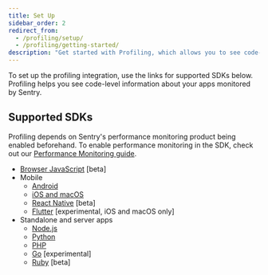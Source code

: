 ```yaml
---
title: Set Up
sidebar_order: 2
redirect_from:
  - /profiling/setup/
  - /profiling/getting-started/
description: "Get started with Profiling, which allows you to see code-level profiling information for your Sentry apps."
---
```


To set up the profiling integration, use the links for supported SDKs below. Profiling helps you see code-level information about your apps monitored by Sentry.

## Supported SDKs

<Alert>

Profiling depends on Sentry's performance monitoring product being enabled beforehand. To enable performance monitoring in the SDK, check out our [Performance Monitoring guide](/product/performance/getting-started/).

</Alert>

- [Browser JavaScript](/platforms/javascript/profiling/) [beta]
- Mobile
  - [Android](/platforms/android/profiling/)
  - [iOS and macOS](/platforms/apple/guides/ios/profiling/)
  - [React Native](/platforms/react-native/profiling/) [beta]
  - [Flutter](/platforms/flutter/profiling/) [experimental, iOS and macOS only]
- Standalone and server apps
  - [Node.js](/platforms/node/profiling/)
  - [Python](/platforms/python/profiling/)
  - [PHP](/platforms/php/profiling/)
  - [Go](/platforms/go/profiling/) [experimental]
  - [Ruby](/platforms/ruby/profiling/) [beta]
